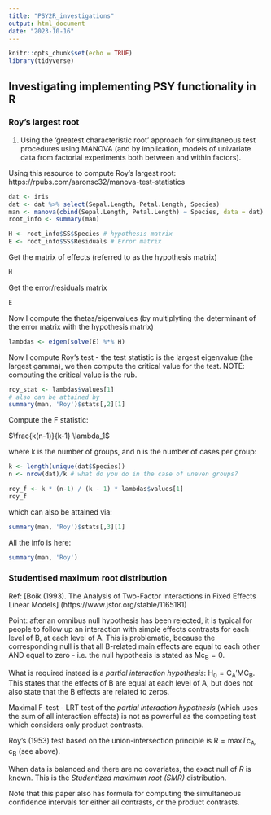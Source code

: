 ```yaml
---
title: "PSY2R_investigations"
output: html_document
date: "2023-10-16"
---
```


```r
knitr::opts_chunk$set(echo = TRUE)
library(tidyverse)
```

## Investigating implementing PSY functionality in R

### Roy's largest root

1) Using the 'greatest characteristic root' approach for simultaneous test procedures using MANOVA (and by implication, models of univariate data from factorial experiments both between and within factors).

Using this resource to compute Roy's largest root:
https://rpubs.com/aaronsc32/manova-test-statistics

```r

dat <- iris
dat <- dat %>% select(Sepal.Length, Petal.Length, Species)
man <- manova(cbind(Sepal.Length, Petal.Length) ~ Species, data = dat)
root_info <- summary(man)

H <- root_info$SS$Species # hypothesis matrix
E <- root_info$SS$Residuals # Error matrix
```

Get the matrix of effects (referred to as the hypothesis matrix)

```r
H
```

Get the error/residuals matrix

```r
E
```

Now I compute the thetas/eigenvalues (by multiplyting the determinant of the error matrix with the hypothesis matrix)

```r

lambdas <- eigen(solve(E) %*% H)
```

Now I compute Roy's test - the test statistic is the largest eigenvalue (the largest gamma), we then compute the critical value for the test. NOTE: computing the critical value is the rub.

```r
roy_stat <- lambdas$values[1]
# also can be attained by
summary(man, 'Roy')$stats[,2][1]
```

Compute the F statistic:

$\frac{k(n-1)}{k-1} \lambda_1$

where k is the number of groups, and n is the number of cases per group:

```r

k <- length(unique(dat$Species))
n <- nrow(dat)/k # what do you do in the case of uneven groups?

roy_f <- k * (n-1) / (k - 1) * lambdas$values[1]
roy_f

```

which can also be attained via:

```r

summary(man, 'Roy')$stats[,3][1]

```

All the info is here:

```r

summary(man, 'Roy')

```

### Studentised maximum root distribution

Ref: [Boik (1993). The Analysis of Two-Factor Interactions in Fixed Effects Linear Models] (https://www.jstor.org/stable/1165181)

Point: after an omnibus null hypothesis has been rejected, it is typical for people to follow up an interaction with simple effects contrasts for each level of B, at each level of A. This is problematic, because the corresponding null is that all B-related main effects are equal to each other AND equal to zero - i.e. the null hypothesis is stated as $\mathrm{Mc_{B} = 0}$.

What is required instead is a _partial interaction hypothesis_: $\mathrm{H_{0}} = \mathrm{C_{A}'MC_{B}}$. This states that the effects of B are equal at each level of A, but does not also state that the B effects are related to zeros.

Maximal F-test - LRT test of the _partial interaction hypothesis_ (which uses the sum of all interaction effects) is not as powerful as the competing test which considers only product contrasts.

Roy's (1953) test based on the union-intersection principle is $\mathrm{R = max } T \mathrm{c_A, c_B}$ (see above).

When data is balanced and there are no covariates, the exact null of $R$ is known. This is the _Studentized maximum root (SMR)_ distribution.

Note that this paper also has formula for computing the simultaneous confidence intervals for either all contrasts, or the product contrasts. 


